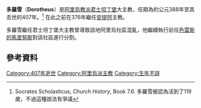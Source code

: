 '''多羅雪'''（'''Dorotheus'''）是[[阿里烏教派|阿里烏教派]][[君士坦丁堡|君士坦丁堡]]大主教，任期為約公元388年至其去世的407年。<ref>Socrates Scholasticus, ''Church History'', Book 7.6. 多羅雪被認為活到了119歲，不過這種說法有爭議</ref> 在此之前在376年繼任[[安提阿|安提阿]]主教。

多羅雪繼任君士坦丁堡大主教曾導致該地阿里烏社區混亂，他繼續執行前任[[色雷斯的馬里努斯|色雷斯的馬里努斯]]對該社區進行分割。

== 參考資料 ==
{{reflist}}

{{s-start}}

{{s-rel|or}}

{{succession box |
  before=[[色雷斯的馬里努斯|色雷斯的馬里努斯]]|
  title=[[阿里烏教派君士坦丁堡大主教列表|阿里烏教派君士坦丁堡大主教]]|
  years=c.388–407 |
  after=[[君士坦丁堡的巴巴斯|君士坦丁堡的巴巴斯]]|
}}

{{s-end}}

[[Category:407年逝世|Category:407年逝世]]
[[Category:阿里烏派主教|Category:阿里烏派主教]]
[[Category:生年不詳|Category:生年不詳]]